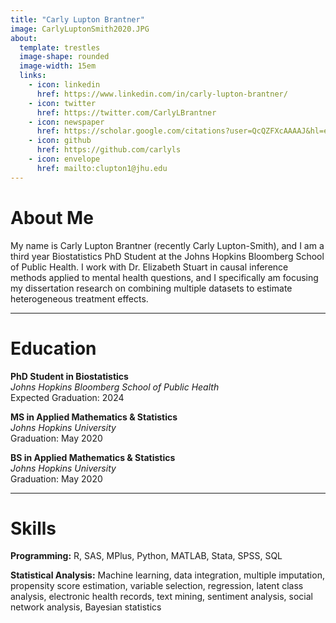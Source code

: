 ```yaml
---
title: "Carly Lupton Brantner"
image: CarlyLuptonSmith2020.JPG
about: 
  template: trestles
  image-shape: rounded
  image-width: 15em
  links:
    - icon: linkedin
      href: https://www.linkedin.com/in/carly-lupton-brantner/
    - icon: twitter
      href: https://twitter.com/CarlyLBrantner
    - icon: newspaper
      href: https://scholar.google.com/citations?user=QcQZFXcAAAAJ&hl=en
    - icon: github
      href: https://github.com/carlyls
    - icon: envelope
      href: mailto:clupton1@jhu.edu
---
```


# About Me

My name is Carly Lupton Brantner (recently Carly Lupton-Smith), and I am a third year Biostatistics PhD Student at the Johns Hopkins Bloomberg School of Public Health. I work with Dr. Elizabeth Stuart in causal inference methods applied to mental health questions, and I specifically am focusing my dissertation research on combining multiple datasets to estimate heterogeneous treatment effects.

------------------------------------------------------------------------

# **Education**

**PhD Student in Biostatistics\
***Johns Hopkins Bloomberg School of Public Health*\
Expected Graduation: 2024

**MS in Applied Mathematics & Statistics\
***Johns Hopkins University*\
Graduation: May 2020

**BS in Applied Mathematics & Statistics\
***Johns Hopkins University*\
Graduation: May 2020

------------------------------------------------------------------------

# **Skills**

**Programming:** R, SAS, MPlus, Python, MATLAB, Stata, SPSS, SQL

**Statistical Analysis:** Machine learning, data integration, multiple imputation, propensity score estimation, variable selection, regression, latent class analysis, electronic health records, text mining, sentiment analysis, social network analysis, Bayesian statistics

